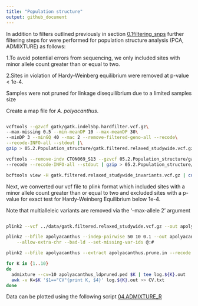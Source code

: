 ```yaml
---
title: "Population structure"
output: github_document 
--- 
```


In addition to filters outlined previously in section [0.1filtering_snps](https://github.com/schmidte10/Chapter2_Genetics/blob/main/01.filtering_snps.md) further filtering steps for were performed for population structure analysis (PCA, ADMIXTURE) as follows: 

1.To avoid potential errors from sequencing, we only included sites with minor allele count greater than or equal to two.

2.Sites in violation of Hardy-Weinberg equilibrium were removed at p-value < 1e-4. 

Samples were not pruned for linkage disequilibrium due to a limited samples size 



Create a map file for _A. polyacanthus_.  

```bash 

vcftools --gzvcf gatk/gatk.indel5bp.hardfilter.vcf.gz\
--max-missing 0.5 --min-meanDP 10 --max-meanDP 30\
--minDP 3 --minGQ 40 --mac 2 --remove-filtered-geno-all --recode\
--recode-INFO-all --stdout |\
gzip > 05.2.Population_structure/gatk.filtered.relaxed_studywide.vcf.gz

vcftools --remove-indv CTON069_S13 --gzvcf 05.2.Population_structure/gatk.filtered.relaxed_studywide.vcf.gz\
--recode --recode-INFO-all --stdout | gzip > 05.2.Population_structure/gatk.filtered.relaxed_studywide_invariants.vcf.gz 

bcftools view -H gatk.filtered.relaxed_studywide_invariants.vcf.gz | cut -f 1 | uniq | awk '{print $0"\t"$0 }' > relaxed_studywide_invariants.chrom-map.txt
```
Next, we converted our vcf file to plink format which included sites with a minor allele count greater than or equal to two and excluded sites with a p-value for exact test for Hardy-Weinberg Equilibrium below 1e-4. 

Note that multialleleic variants are removed via the '--max-allele 2' argument

```bash 

plink2 --vcf ../data/gatk.filtered.relaxed_studywide.vcf.gz --out apolyacanthus --allow-extra-chr --max-alleles 2 --make-bed --set-missing-var-ids @:# --double-id --geno 0.1 --mac 2 --hwe 0.0001

plink2 --bfile apolyacanthus --indep-pairwise 50 10 0.1 --out apolyacanthus \
    --allow-extra-chr --bad-ld --set-missing-var-ids @:#

plink2 --bfile apolyacanthus --extract apolyacanthus.prune.in --recode ped --allow-extra-chr --out apolyacanthus_ldpruned  

```
```bash 
for K in {1..10} 
do
  admixture --cv=10 apolyacanthus_ldpruned.ped $K | tee log.${K}.out
  awk -v K=$K '$1=="CV"{print K, $4}' log.${K}.out >> CV.txt
done
```

Data can be plotted using the following script [04.ADMIXTURE_R](https://github.com/schmidte10/apoly_pop_gen/blob/main/Rmarkdown_files/04.ADMIXTURE_R.Rmd)
